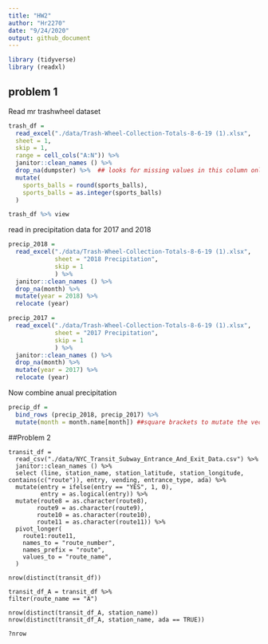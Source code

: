 ```yaml
---
title: "HW2"
author: "Hr2270"
date: "9/24/2020"
output: github_document
---
```


```r
library (tidyverse)
library (readxl)

```



## problem 1

Read mr trashwheel dataset

```r
trash_df = 
  read_excel("./data/Trash-Wheel-Collection-Totals-8-6-19 (1).xlsx",
  sheet = 1,
  skip = 1,
  range = cell_cols("A:N")) %>%
  janitor::clean_names () %>%
  drop_na(dumpster) %>%  ## looks for missing values in this column only
  mutate(
    sports_balls = round(sports_balls),
    sports_balls = as.integer(sports_balls)
  )

trash_df %>% view
````

read in precipitation data for 2017 and 2018

``` r
precip_2018 =
  read_excel("./data/Trash-Wheel-Collection-Totals-8-6-19 (1).xlsx",
             sheet = "2018 Precipitation",
             skip = 1
             ) %>%
  janitor::clean_names () %>%
  drop_na(month) %>%
  mutate(year = 2018) %>%
  relocate (year)

precip_2017 =
  read_excel("./data/Trash-Wheel-Collection-Totals-8-6-19 (1).xlsx",
             sheet = "2017 Precipitation",
             skip = 1
             ) %>%
  janitor::clean_names () %>%
  drop_na(month) %>%
  mutate(year = 2017) %>%
  relocate (year)

```

Now combine anual precipitation
```r
precip_df = 
  bind_rows (precip_2018, precip_2017) %>%
  mutate(month = month.name[month]) ##square brackets to mutate the vector
```

##Problem 2

```read
transit_df =
  read_csv("./data/NYC_Transit_Subway_Entrance_And_Exit_Data.csv") %>%
  janitor::clean_names () %>%
  select (line, station_name, station_latitude, station_longitude, contains(c("route")), entry, vending, entrance_type, ada) %>%
  mutate(entry = ifelse(entry == "YES", 1, 0),
         entry = as.logical(entry)) %>%
  mutate(route8 = as.character(route8), 
        route9 = as.character(route9), 
        route10 = as.character(route10),
        route11 = as.character(route11)) %>%
  pivot_longer(
    route1:route11,
    names_to = "route_number",
    names_prefix = "route",
    values_to = "route_name",
  )

nrow(distinct(transit_df))

transit_df_A = transit_df %>%
filter(route_name == "A")

nrow(distinct(transit_df_A, station_name))
nrow(distinct(transit_df_A, station_name, ada == TRUE))

?nrow


```

